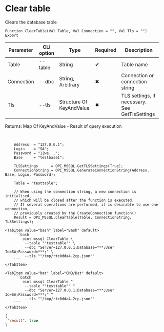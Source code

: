 ﻿---
sidebar_position: 7
description: Clear table and other functions to work with MSSQL in the Open Integration Package, a free open-source integration library for 1C:Enterprise 8, OneScript and CLI
keywords: [1C, 1С, 1С:Enterprise, 1С:Enterprise 8.3, API, Integration, Services, Exchange, OneScript, CLI, MSSQL]
---


# Clear table
 Clears the database table



`Function ClearTable(Val Table, Val Connection = "", Val Tls = "") Export`

  | Parameter | CLI option | Type | Required | Description |
  |-|-|-|-|-|
  | Table | --table | String | &#x2714; | Table name |
  | Connection | --dbc | String, Arbitrary | &#x2716; | Connection or connection string |
  | Tls | --tls | Structure Of KeyAndValue | &#x2716; | TLS settings, if necessary. See GetTlsSettings |

  
  Returns:  Map Of KeyAndValue - Result of query execution

<br/>




```bsl title="1C:Enterprise/OneScript code example"
    Address  = "127.0.0.1";
    Login    = "SA";
    Password = "12we...";
    Base     = "testbase1";

    TLSSettings      = OPI_MSSQL.GetTLSSettings(True);
    ConnectionString = OPI_MSSQL.GenerateConnectionString(Address, Base, Login, Password);

    Table = "testtable";

    // When using the connection string, a new connection is initialised,
    // which will be closed after the function is executed.
    // If several operations are performed, it is desirable to use one connection,
    // previously created by the CreateConnection function()
    Result = OPI_MSSQL.ClearTable(Table, ConnectionString, TLSSettings);
```
 

 <Tabs>
  
    <TabItem value="bash" label="Bash" default>
        ```bash
            oint mssql ClearTable \
             --table ""testtable"" \
             --dbc "Server=127.0.0.1;Database=***;User Id=SA;Password=***;" \
             --tls ""/tmp/rtc0dda4.2cp.json""
        ```
    </TabItem>
  
    <TabItem value="bat" label="CMD/Bat" default>
        ```batch
            oint mssql ClearTable ^
             --table ""testtable"" ^
             --dbc "Server=127.0.0.1;Database=***;User Id=SA;Password=***;" ^
             --tls ""/tmp/rtc0dda4.2cp.json""
        ```
    </TabItem>
</Tabs>


```json title="Result"
{
 "result": true
}
```
